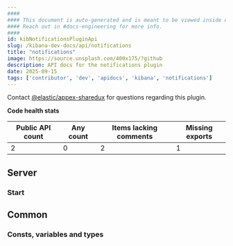 ```yaml
---
####
#### This document is auto-generated and is meant to be viewed inside our experimental, new docs system.
#### Reach out in #docs-engineering for more info.
####
id: kibNotificationsPluginApi
slug: /kibana-dev-docs/api/notifications
title: "notifications"
image: https://source.unsplash.com/400x175/?github
description: API docs for the notifications plugin
date: 2025-09-15
tags: ['contributor', 'dev', 'apidocs', 'kibana', 'notifications']
---
```




Contact [@elastic/appex-sharedux](https://github.com/orgs/elastic/teams/appex-sharedux) for questions regarding this plugin.

**Code health stats**

| Public API count  | Any count | Items lacking comments | Missing exports |
|-------------------|-----------|------------------------|-----------------|
| 2 | 0 | 2 | 1 |

## Server

### Start
<DocDefinitionList data={[notificationsObj.server.start]}/>

## Common

### Consts, variables and types
<DocDefinitionList data={notificationsObj.common.misc}/>

